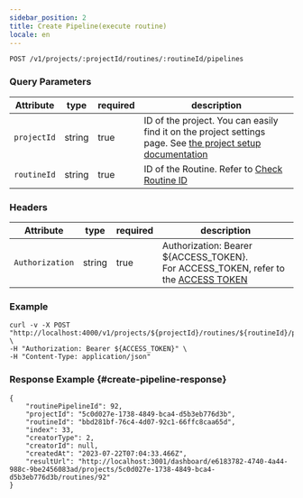 ```yaml
---
sidebar_position: 2
title: Create Pipeline(execute routine)
locale: en
---
```


```
POST /v1/projects/:projectId/routines/:routineId/pipelines
```

### Query Parameters

| Attribute   | type   | required | description                                                                                                                                 |
| ----------- | ------ | -------- | ------------------------------------------------------------------------------------------------------------------------------------------- |
| `projectId` | string | true     | ID of the project. You can easily find it on the project settings page. See [the project setup documentation](/management/project/settings) |
| `routineId` | string | true     | ID of the Routine. Refer to [Check Routine ID](/management/project/routine#check-routine-id)                                                |

### Headers

| Attribute       | type   | required | description                                                                                                   |
| --------------- | ------ | -------- | ------------------------------------------------------------------------------------------------------------- |
| `Authorization` | string | true     | Authorization: Bearer ${ACCESS_TOKEN}.<br /> For ACCESS_TOKEN, refer to the [ACCESS TOKEN](/api) |

### Example

```
curl -v -X POST "http://localhost:4000/v1/projects/${projectId}/routines/${routineId}/pipelines" \
-H "Authorization: Bearer ${ACCESS_TOKEN}" \
-H "Content-Type: application/json"
```

### Response Example {#create-pipeline-response}

```
{
    "routinePipelineId": 92,
    "projectId": "5c0d027e-1738-4849-bca4-d5b3eb776d3b",
    "routineId": "bbd281bf-76c4-4d07-92c1-66ffc8caa65d",
    "index": 33,
    "creatorType": 2,
    "creatorId": null,
    "createdAt": "2023-07-22T07:04:33.466Z",
    "resultUrl": "http://localhost:3001/dashboard/e6183782-4740-4a44-988c-9be2456083ad/projects/5c0d027e-1738-4849-bca4-d5b3eb776d3b/routines/92"
}
```
